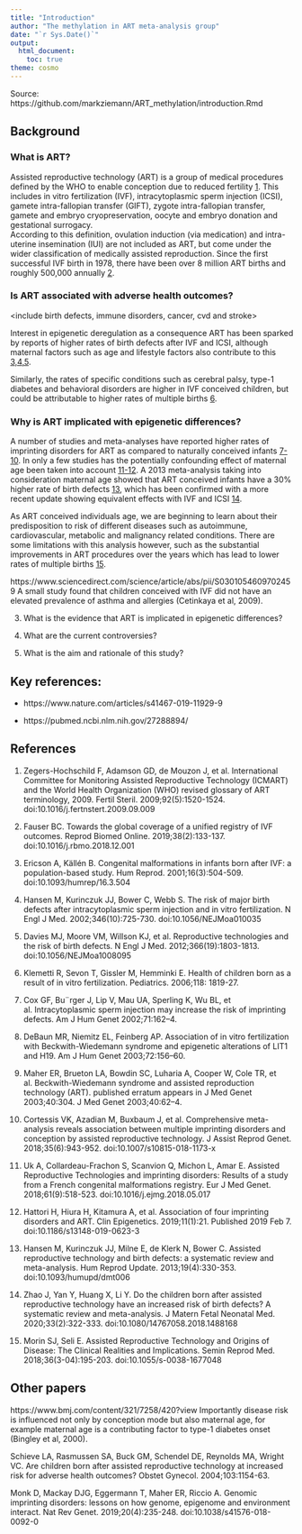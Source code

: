 ```yaml
---
title: "Introduction"
author: "The methylation in ART meta-analysis group"
date: "`r Sys.Date()`"
output:
  html_document:
    toc: true
theme: cosmo
---
```


Source: https://github.com/markziemann/ART_methylation/introduction.Rmd

## Background

### What is ART?

Assisted reproductive technology (ART) is a group of medical procedures defined by the WHO to enable conception due to reduced fertility [1](Zegers-Hochschild et al, 2009).
This includes in vitro fertilization (IVF), intracytoplasmic sperm injection (ICSI), gamete intra-fallopian transfer (GIFT), zygote intra-fallopian transfer, gamete and embryo cryopreservation, oocyte and embryo donation and gestational surrogacy.  
According to this definition, ovulation induction (via medication) and intra-uterine insemination (IUI) are not included as ART, but come under the wider classification of medically assisted reproduction.
Since the first successful IVF birth in 1978, there have been over 8 million ART births and roughly 500,000 annually [2](Fauser 2019).

### Is ART associated with adverse health outcomes?

<include birth defects, immune disorders, cancer, cvd and stroke>

Interest in epigenetic deregulation as a consequence ART has been sparked by reports of higher rates of birth defects after IVF and ICSI, although maternal factors such as age and lifestyle factors also contribute to this [3,4,5](Ericson & Källén 2001; Hansen et al, 2002; Davies et al, 2012).

Similarly, the rates of specific conditions such as cerebral palsy, type-1 diabetes and behavioral disorders are higher in IVF conceived children, but could be attributable to higher rates of multiple births [6](Klemetti et al, 2006).

### Why is ART implicated with epigenetic differences?

A number of studies and meta-analyses have reported higher rates of imprinting disorders for ART as compared to naturally conceived infants [7-10](Cox et al, 2002; DeBaun et al, 2003; Maher et al, 2003; Cortessis et al, 2018; Uk et al, 2018).
In only a few studies has the potentially confounding effect of maternal age been taken into account [11-12](Uk et al, 2018; Hattori et al, 2019).
A 2013 meta-analysis taking into consideration maternal age showed that ART conceived infants have a 30% higher rate of birth defects [13](Hansen et al, 2013), which has been confirmed with a more recent update showing equivalent effects with IVF and ICSI [14](Zhao et al, 2020).

As ART conceived individuals age, we are beginning to learn about their predisposition to risk of different diseases such as autoimmune, cardiovascular, metabolic and malignancy related conditions.
There are some limitations with this analysis however, such as the substantial improvements in ART procedures over the years which has lead to lower rates of multiple births [15](Morin & Seli 2018). 




https://www.sciencedirect.com/science/article/abs/pii/S0301054609702459
A small study found that children conceived with IVF did not have an elevated prevalence of asthma and allergies (Cetinkaya et al, 2009).

3. What is the evidence that ART is implicated in epigenetic differences?

4. What are the current controversies?

5. What is the aim and rationale of this study?

## Key references:

* https://www.nature.com/articles/s41467-019-11929-9

* https://pubmed.ncbi.nlm.nih.gov/27288894/

## References 

1. Zegers-Hochschild F, Adamson GD, de Mouzon J, et al. International Committee for Monitoring Assisted Reproductive Technology (ICMART) and the World Health Organization (WHO) revised glossary of ART terminology, 2009. Fertil Steril. 2009;92(5):1520-1524. doi:10.1016/j.fertnstert.2009.09.009

2. Fauser BC. Towards the global coverage of a unified registry of IVF outcomes. Reprod Biomed Online. 2019;38(2):133-137. doi:10.1016/j.rbmo.2018.12.001

3. Ericson A, Källén B. Congenital malformations in infants born after IVF: a population-based study. Hum Reprod. 2001;16(3):504-509. doi:10.1093/humrep/16.3.504

4. Hansen M, Kurinczuk JJ, Bower C, Webb S. The risk of major birth defects after intracytoplasmic sperm injection and in vitro fertilization. N Engl J Med. 2002;346(10):725-730. doi:10.1056/NEJMoa010035

5. Davies MJ, Moore VM, Willson KJ, et al. Reproductive technologies and the risk of birth defects. N Engl J Med. 2012;366(19):1803-1813. doi:10.1056/NEJMoa1008095

6. Klemetti R, Sevon T, Gissler M, Hemminki E. Health of children born as a result of in vitro fertilization. Pediatrics. 2006;118: 1819-27.

7. Cox GF, Bu¨rger J, Lip V, Mau UA, Sperling K, Wu BL, et al. Intracytoplasmic sperm injection may increase the risk of imprinting defects. Am J Hum Genet 2002;71:162–4.

8. DeBaun MR, Niemitz EL, Feinberg AP. Association of in vitro fertilization with Beckwith-Wiedemann syndrome and epigenetic alterations of LIT1 and H19. Am J Hum Genet 2003;72:156–60.

9. Maher ER, Brueton LA, Bowdin SC, Luharia A, Cooper W, Cole TR, et al. Beckwith-Wiedemann syndrome and assisted reproduction technology (ART). published erratum appears in J Med Genet 2003;40:304. J Med Genet 2003;40:62–4.

10. Cortessis VK, Azadian M, Buxbaum J, et al. Comprehensive meta-analysis reveals association between multiple imprinting disorders and conception by assisted reproductive technology. J Assist Reprod Genet. 2018;35(6):943-952. doi:10.1007/s10815-018-1173-x

11. Uk A, Collardeau-Frachon S, Scanvion Q, Michon L, Amar E. Assisted Reproductive Technologies and imprinting disorders: Results of a study from a French congenital malformations registry. Eur J Med Genet. 2018;61(9):518-523. doi:10.1016/j.ejmg.2018.05.017

12. Hattori H, Hiura H, Kitamura A, et al. Association of four imprinting disorders and ART. Clin Epigenetics. 2019;11(1):21. Published 2019 Feb 7. doi:10.1186/s13148-019-0623-3

13. Hansen M, Kurinczuk JJ, Milne E, de Klerk N, Bower C. Assisted reproductive technology and birth defects: a systematic review and meta-analysis. Hum Reprod Update. 2013;19(4):330-353. doi:10.1093/humupd/dmt006

14. Zhao J, Yan Y, Huang X, Li Y. Do the children born after assisted reproductive technology have an increased risk of birth defects? A systematic review and meta-analysis. J Matern Fetal Neonatal Med. 2020;33(2):322-333. doi:10.1080/14767058.2018.1488168

15. Morin SJ, Seli E. Assisted Reproductive Technology and Origins of Disease: The Clinical Realities and Implications. Semin Reprod Med. 2018;36(3-04):195-203. doi:10.1055/s-0038-1677048


## Other papers

https://www.bmj.com/content/321/7258/420?view
Importantly disease risk is influenced not only by conception mode but also maternal age, for example maternal age is a contributing factor to type-1 diabetes onset (Bingley et al, 2000).

Schieve LA, Rasmussen SA, Buck GM, Schendel DE, Reynolds MA, Wright VC. Are children born after assisted reproductive technology at increased risk for adverse health outcomes? Obstet Gynecol. 2004;103:1154-63.

Monk D, Mackay DJG, Eggermann T, Maher ER, Riccio A. Genomic imprinting disorders: lessons on how genome, epigenome and environment interact. Nat Rev Genet. 2019;20(4):235-248. doi:10.1038/s41576-018-0092-0

